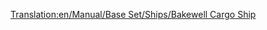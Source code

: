 [[Translation:en/Manual/Base Set/Ships/Bakewell Cargo Ship]]
{{hu/Navbox Hajók}}
{{hu/Hajók|Name=Bakewell teherhajó
|Image=[[File:en/CargoShip.png|Bakewell Cargo Ship]]
|Cost=£27,418 ($54,836)
|Speed=40 km/h (25 mph)
|Annual=£1,853 ($3,706)
|Designed=1974
|Lifespan=30
|Capacity=190 egység*
|Statnote=''*'' bármilyen [[hu/Manual/Rakomány|rakományból]], az utasok és az olaj kivételével.
|Description=A két teherhajó közül a Bakewell teherhajó a gyorsabb és a nagyobb. 
|Real-life=Kitalált.
}}